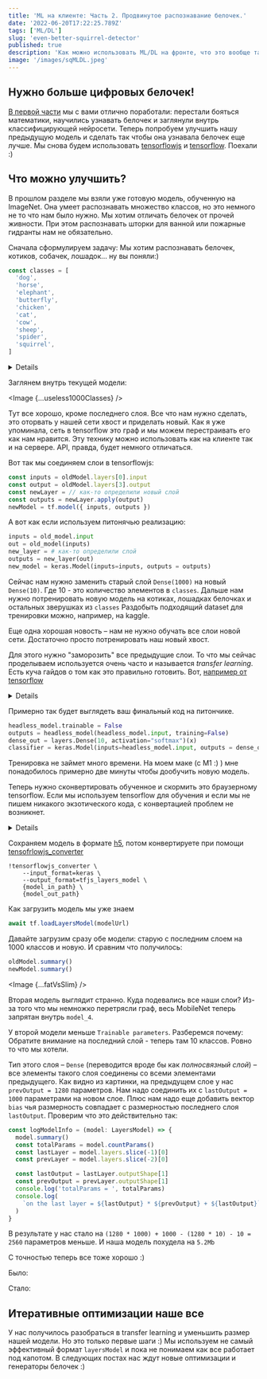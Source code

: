 ```yaml
---
title: 'ML на клиенте: Часть 2. Продвинутое распознавание белочек.'
date: '2022-06-20T17:22:25.789Z'
tags: ['ML/DL']
slug: 'even-better-squirrel-detector'
published: true
description: 'Как можно использовать ML/DL на фронте, что это вообще такое и где может пригодиться. Часть 2.'
image: '/images/sqMLDL.jpeg'
---
```




## Нужно больше цифровых белочек!

[В первой части](/blog/how-to-blur-a-squirrel) мы с вами отлично поработали: перестали бояться математики, научились узнавать белочек и заглянули внутрь классифицирующей нейросети.
Теперь попробуем улучшить нашу предыдущую модель и сделать так чтобы она узнавала белочек еще лучше.
Мы снова будем использовать [tensorflowjs](https://www.tensorflow.org/js) и [tensorflow](https://www.tensorflow.org). Поехали :)

## Что можно улучшить?

В прошлом разделе мы взяли уже готовую модель, обученную на ImageNet. Она умеет распознавать множество классов, но это немного не то что нам было нужно.
Мы хотим отличать белочек от прочей живности. При этом распознавать шторки для ванной или пожарные гидранты нам не обязательно.

Сначала сформулируем задачу: Мы хотим распознавать белочек, котиков, собачек, лошадок... ну вы поняли:)

```ts
const classes = [
  'dog',
  'horse',
  'elephant',
  'butterfly',
  'chicken',
  'cat',
  'cow',
  'sheep',
  'spider',
  'squirrel',
]
```

<Details title="Кстати о постановке задач">
  Я искренне считаю, что перед тем как начинать пилить любую фичу надо потратить
  некоторое время чтобы понять что именно от нас требуется. И только после этого
  начинать собственно пилить. Это сэкономит время, ресурсы и, иногда, даже
  нервы.
</Details>

Заглянем внутрь текущей модели:

<Image {...useless1000Classes} />

Тут все хорошо, кроме последнего слоя. Все что нам нужно сделать, это оторвать у нашей сети хвост и приделать новый.
Как я уже упоминала, сеть в tensorflow это граф и мы можем перестраивать его как нам нравится.
Эту технику можно использовать как на клиенте так и на сервере. API, правда, будет немного отличаться.

Вот так мы соединяем слои в tensorflowjs:

```ts
const inputs = oldModel.layers[0].input
const output = oldModel.layers[3].output
const newLayer = // как-то определили новый слой
const outputs = newLayer.apply(output)
newModel = tf.model({ inputs, outputs })
```

A вот как если используем питонячью реализацию:

```python
inputs = old_model.input
out = old_model(inputs)
new_layer = # как-то определили слой
outputs = new_layer(out)
new_model = keras.Model(inputs=inputs, outputs = outputs)
```

Сейчас нам нужно заменить старый слой `Dense(1000)` на новый `Dense(10)`. Где 10 - это количество элементов в `classes`.
Дальше нам нужно потренировать новую модель на котиках, лошадках белочках и остальных зверушках из `classes`
Раздобыть подходящий dataset для тренировки можно, например, на kaggle.

Еще одна хорошая новость – нам не нужно обучать все слои новой сети. Достаточно просто потренировать наш новый хвост.

Для этого нужно "заморозить" все предыдущие слои. То что мы сейчас проделываем используется
очень часто и называется _transfer learning_. Есть куча гайдов о том как это правильно
готовить. Вот, [например от tensorflow](https://www.tensorflow.org/tutorials/images/transfer_learning)

<Details title="Не обязательно тренировать только один слой">
  Мы можем потренировать и остальные слои, если нам захочется. Это потенциально
  может добавить нашей модельке точности. Для этого нужно "разморозить" все
  нужные слои. Обычно размораживают несколько последних.
</Details>

Примерно так будет выглядеть ваш финальный код на питончике.

```python
headless_model.trainable = False
outputs = headless_model(headless_model.input, training=False)
dense_out = layers.Dense(10, activation="softmax")(x)
classifier = keras.Model(inputs=headless_model.input, outputs = dense_out)
```

Тренировка не займет много времени. На моем маке (с M1 :) ) мне понадобилось примерно две минуты чтобы дообучить новую модель.

Теперь нужно сконвертировать обученное и скормить это браузерному tensorflow.
Если мы используем tensorflow для обучения и если мы не пишем никакого экзотического кода, с конвертацией проблем не возникнет.

<Details title="Так у меня весь код экзотический!111">
  У меня тоже, хе-хе. Я планирую чуть более подробно рассказать о конвертации в
  следующих частях. Сейчас предлагаю использовать вот такое правило: используем
  только операции из [этого
  списка](https://github.com/tensorflow/tfjs/blob/master/tfjs-converter/docs/supported_ops.md)
  По возможности никаких кастомных слоев и никаких кастомных моделей.
</Details>

Сохраняем модель в формате [h5](https://www.tensorflow.org/guide/keras/save_and_serialize#keras_h5_format), потом конвертируете при помощи [tensofrlowjs_converter](https://github.com/tensorflow/tfjs/tree/master/tfjs-converter)

```
!tensorflowjs_converter \
    --input_format=keras \
    --output_format=tfjs_layers_model \
    {model_in_path} \
    {model_out_path}
```

Как загрузить модель мы уже знаем

```ts
await tf.loadLayersModel(modelUrl)
```

Давайте загрузим сразу обе модели: старую с последним слоем на 1000 классов и новую. И сравним что получилось:

```ts
oldModel.summary()
newModel.summary()
```

<Image {...fatVsSlim} />

Вторая модель выглядит странно. Куда подевались все наши слои? Из-за того что мы немножко перетрясли граф, весь MobileNet теперь запрятан внутрь `model_4`.

У второй модели меньше `Trainable parameters`. Разберемся почему:
Обратите внимание на последний слой - теперь там 10 классов. Ровно то что мы хотели.

Тип этого слоя – `Dense` (переводится вроде бы как _полносвязный слой_) – все элементы такого слоя соединены со всеми элементами предыдущего.
Как видно из картинки, на предыдущем слое у нас `prevOutput = 1280` параметров. Нам надо соединить их с `lastOutput = 1000` параметрами на новом слое.
Плюс нам надо еще добавить вектор `bias` чья размерность совпадает с размерностью последнего слоя `lastOutput`.
Проверим что это действительно так:

```ts
const logModelInfo = (model: LayersModel) => {
  model.summary()
  const totalParams = model.countParams()
  const lastLayer = model.layers.slice(-1)[0]
  const prevLayer = model.layers.slice(-2)[0]

  const lastOutput = lastLayer.outputShape[1]
  const prevOutput = prevLayer.outputShape[1]
  console.log('totalParams = ', totalParams)
  console.log(
    `on the last layer = ${lastOutput} * ${prevOutput} + ${lastOutput}`
  )
}
```

В результате у нас стало на `(1280 * 1000) + 1000 - (1280 * 10) - 10 = 2560` параметров меньше. И наша модель похудела на `5.2Mb`

C точностью теперь все тоже хорошо :)

Было:

<LayersModel />

Стало:

<TenLayersModel />

## Итеративные оптимизации наше все

У нас получилось разобраться в transfer learning и уменьшить размер нашей модели. Но это только первые шаги :)
Мы используем не самый эффективный формат `layersModel` и пока не понимаем как все работает под капотом.
В следующих постах нас ждут новые оптимизации и генераторы белочек :)

